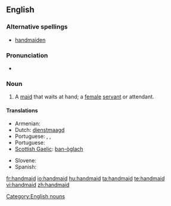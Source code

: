 ==English==

===Alternative spellings===
* [[handmaiden]]

===Pronunciation===
* {{a|US}} {{IPA|/ˈhændˌmeɪd/}}

===Noun===
{{en-noun}}

# A [[maid]] that waits at hand; a [[female]] [[servant]] or attendant.

====Translations====
{{rfc-tsort|duplicate language: Portuguese}}
{{trans-top|maid that waits at hand}}
* Armenian: {{t|hy|աղախին|tr=aġaxin|sc=Armn}}
* Dutch: [[dienstmaagd]]
* Portuguese: {{t+|pt|empregada|f}},  {{t|pt|donzela|f}},  {{t|pt|donzela|f}}
* Portuguese: {{t+|pt|empregada|f}}
* [[Scottish Gaelic]]: [[ban-òglach]] {{f}}
{{trans-mid}}
* Slovene: {{t|sl|služkinja|f}}
* Spanish: {{t+|es|azafata}}
{{trans-bottom}}

[[Category:English nouns]]

[[fr:handmaid]]
[[io:handmaid]]
[[hu:handmaid]]
[[ta:handmaid]]
[[te:handmaid]]
[[vi:handmaid]]
[[zh:handmaid]]